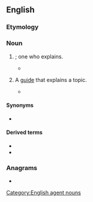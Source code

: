 ==English==

===Etymology===
{{suffix|en|explain|er}}

===Noun===
{{en-noun}}

# {{agent noun of|en|explain}}; one who explains.
#* {{quote-text|en|year=2006|author=Owen Hargie|title=The Handbook of Communication Skills|page=200|passage=To be a skilled '''explainer''', one has also to take account of the explainees, and their social and cultural backgrounds, motivations, linguistic ability, and previous knowledge – and plan accordingly before embarking upon the explanation.}}
# {{lb|en|chiefly|journalism}} A [[guide]] that explains a topic.
#: {{ux|en|Confused by the Olympics? Here's an '''explainer'''.}}
#: {{coi|en|video '''explainer'''}}
#* {{quote-web|en|url=https://www.theguardian.com/media/2021/dec/13/skewering-no-10-over-christmas-parties-has-made-ros-atkins-a-bbc-star|title=Skewering No 10 over Christmas parties has made Ros Atkins a BBC star|date=2021-12-13|accessdate=2022-09-14|work=The Guardian|author=Alexandra Topping|passage=In a series of short '''explainers,''' the BBC News Channel’s Outside Source presenter has repeatedly skewered the Boris Johnson administration, while never coming within striking distance of seeming to have an opinion.}}

====Synonyms====
* {{l|en|explanator}}

====Derived terms====
* {{l|en|Irving the Explainer}}
* {{l|en|Morris the Explainer}}

===Anagrams===
* {{anagrams|en|a=aeeilnprx|re-explain|reexplain}}

[[Category:English agent nouns]]